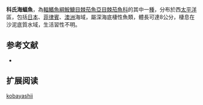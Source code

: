 {{Speciesbox
| name = 科氏海蝠魚
| image = 
| image_width = 240px
| image_caption = 
| status = NE
| status_system = IUCN3.1
| genus = Malthopsis
| species = kobayashii
| authority = [[Tanaka|Tanaka]], 1916
| synonyms = *''Malthopsis kobayashi,Tanaka, 1916''
*''Malthopsis luteus provocator,Whitley, 1961''
}}

'''科氏海蝠魚'''，為[[輻鰭魚綱|輻鰭魚綱]][[鮟鱇目|鮟鱇目]][[棘茄魚亞目|棘茄魚亞目]][[棘茄魚科|棘茄魚科]]的其中一[[種|種]]，分布於西[[太平洋|太平洋]]區，包括[[日本|日本]]、[[菲律賓|菲律賓]]、[[澳洲|澳洲]]海域，屬深海底棲性魚類，體長可達8公分，棲息在沙泥底質水域，生活習性不明。

==参考文献==
*{{FishBase_species|genus=Malthopsis|species=kobayashii|year=2014|month=2}}

== 扩展阅读 ==
{{refbegin}}
{{wikispecies-inline|Malthopsis kobayashii|科氏海蝠魚}}
{{refend}}
{{Taxonbar|from=Q5599231}}

[[Category:海蝠魚屬|kobayashii]]


{{魚類小作品}}